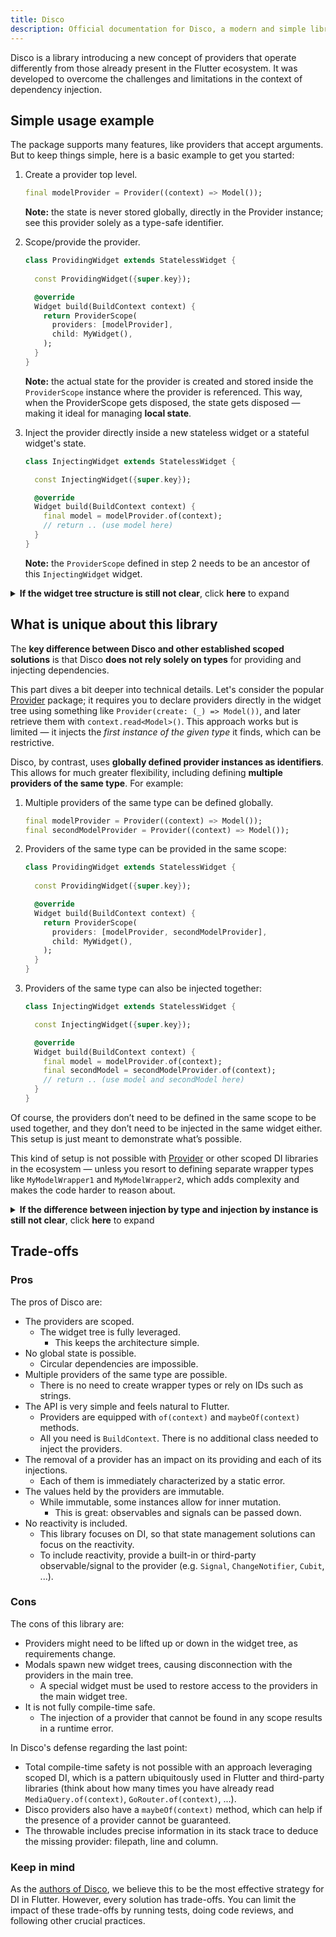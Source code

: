 ```yaml
---
title: Disco
description: Official documentation for Disco, a modern and simple library for scoped dependency injection in Flutter.
---
```


Disco is a library introducing a new concept of providers that operate differently from those already present in the Flutter ecosystem. It was developed to overcome the challenges and limitations in the context of dependency injection.

## Simple usage example

The package supports many features, like providers that accept arguments. But to keep things simple, here is a basic example to get you started:

1. Create a provider top level.

    ```dart {1}
    final modelProvider = Provider((context) => Model());
    ```

    **Note:** the state is never stored globally, directly in the Provider instance; see this provider solely as a type-safe identifier.

2. Scope/provide the provider.

    ```dart {7, 8, 9, 10}
    class ProvidingWidget extends StatelessWidget {
      
      const ProvidingWidget({super.key});

      @override
      Widget build(BuildContext context) {
        return ProviderScope(
          providers: [modelProvider],
          child: MyWidget(),
        );
      }
    }
    ```

    **Note:** the actual state for the provider is created and stored inside the `ProviderScope` instance where the provider is referenced.
    This way, when the ProviderScope gets disposed, the state gets disposed — making it ideal for managing **local state**.

3. Inject the provider directly inside a new stateless widget or a stateful widget's state.

    ```dart {7}
    class InjectingWidget extends StatelessWidget {

      const InjectingWidget({super.key});

      @override
      Widget build(BuildContext context) {
        final model = modelProvider.of(context);
        // return .. (use model here)
      }
    }
    ```

    **Note:** the `ProviderScope` defined in step 2 needs to be an ancestor of this `InjectingWidget` widget.

<details>
<summary><strong>If the widget tree structure is still not clear</strong>, click <strong>here</strong> to expand</summary>

### Expanded: Widget tree structure

To make things clear, here is the widget tree structure from the example above, shown in the most detailed form:

* `modelProvider` — a globally defined provider

* `main` — the entry point of every Dart application, also global

  * ... — setup widget(s)

    * `ProvidingWidget`

      * `ProviderScope` — *`modelProvider` is provided here*

        * `MyWidget`

          * ... — widget(s)

            * `InjectingWidget` — *`modelProvider` is injected here*

              * ... — widget(s)

</details>

## What is unique about this library

The **key difference between Disco and other established scoped solutions** is that Disco **does not rely solely on types** for providing and injecting dependencies.

This part dives a bit deeper into technical details. Let's consider the popular [Provider](https://pub.dev/packages/provider) package; it requires you to declare providers directly in the widget tree using something like `Provider(create: (_) => Model())`, and later retrieve them with `context.read<Model>()`. This approach works but is limited — it injects the *first instance of the given type* it finds, which can be restrictive.

Disco, by contrast, uses **globally defined provider instances as identifiers**. This allows for much greater flexibility, including defining **multiple providers of the same type**. For example:

1. Multiple providers of the same type can be defined globally.

    ```dart {1, 2}
    final modelProvider = Provider((context) => Model());
    final secondModelProvider = Provider((context) => Model());
    ```

2. Providers of the same type can be provided in the same scope:

    ```dart {7, 8, 9, 10}
    class ProvidingWidget extends StatelessWidget {
      
      const ProvidingWidget({super.key});

      @override
      Widget build(BuildContext context) {
        return ProviderScope(
          providers: [modelProvider, secondModelProvider],
          child: MyWidget(),
        );
      }
    }
    ```

3. Providers of the same type can also be injected together:

    ```dart {7, 8}
    class InjectingWidget extends StatelessWidget {

      const InjectingWidget({super.key});

      @override
      Widget build(BuildContext context) {
        final model = modelProvider.of(context);
        final secondModel = secondModelProvider.of(context);
        // return .. (use model and secondModel here)
      }
    }
    ```

Of course, the providers don’t need to be defined in the same scope to be used together, and they don’t need to be injected in the same widget either. This setup is just meant to demonstrate what’s possible.

This kind of setup is not possible with [Provider](https://pub.dev/packages/provider) or other scoped DI libraries in the ecosystem — unless you resort to defining separate wrapper types like `MyModelWrapper1` and `MyModelWrapper2`, which adds complexity and makes the code harder to reason about.

<details>
<summary><strong>If the difference between injection by type and injection by instance is still not clear</strong>, click <strong>here</strong> to expand</summary>

### Expanded: Comparing Injection: Typical Scoped DI vs. Disco

The table below highlights the core conceptual difference: traditional DI solutions inject based on **type**, whereas Disco injects based on **provider instances**. If Disco followed the same method-style API, it might look like `context.read(modelProvider)` — which is more intuitive in direct comparisons.

| Solution/Injection        | Inject `Model`                 | Inject second `Model`               |
|---------------------------|--------------------------------|-------------------------------------|
| <small>Typical Scoped DI</small>         | <small>`context.read<Model>()`</small>        | <small>Not possible</small>                        |
| <small>Disco (Conceptual Syntax)</small> | <small>`context.read(modelProvider)`</small>  | <small>`context.read(secondModelProvider)`</small> |
| <small>Disco (Actual Syntax)</small>     | <small>`modelProvider.of(context)`</small>    | <small>`secondModelProvider.of(context)`</small>   |


Note that Disco intentionally flips the order — the provider comes first — to better align with Flutter conventions (`.of(context)`) and improve clarity. This makes it immediately obvious **what** you are injecting. This syntax is also slightly better for autocomplete and inlay hints display a more concise type.

</details>

## Trade-offs

### Pros

The pros of Disco are:

- The providers are scoped.
  - The widget tree is fully leveraged.
    - This keeps the architecture simple.
- No global state is possible.
  - Circular dependencies are impossible.
- Multiple providers of the same type are possible.
  - There is no need to create wrapper types or rely on IDs such as strings.
- The API is very simple and feels natural to Flutter.
  - Providers are equipped with `of(context)` and `maybeOf(context)` methods.
  - All you need is `BuildContext`. There is no additional class needed to inject the providers.
- The removal of a provider has an impact on its providing and each of its injections.
  - Each of them is immediately characterized by a static error.
- The values held by the providers are immutable.
  - While immutable, some instances allow for inner mutation.
    - This is great: observables and signals can be passed down.
- No reactivity is included.
  - This library focuses on DI, so that state management solutions can focus on the reactivity.
  - To include reactivity, provide a built-in or third-party observable/signal to the provider (e.g. `Signal`, `ChangeNotifier`, `Cubit`, ...).

### Cons

The cons of this library are:

- Providers might need to be lifted up or down in the widget tree, as requirements change.
- Modals spawn new widget trees, causing disconnection with the providers in the main tree.
  - A special widget must be used to restore access to the providers in the main widget tree.
- It is not fully compile-time safe.
  - The injection of a provider that cannot be found in any scope results in a runtime error.

In Disco's defense regarding the last point:

- Total compile-time safety is not possible with an approach leveraging scoped DI, which is a pattern ubiquitously used in Flutter and third-party libraries (think about how many times you have already read `MediaQuery.of(context)`, `GoRouter.of(context)`, ...).
- Disco providers also have a `maybeOf(context)` method, which can help if the presence of a provider cannot be guaranteed.
- The throwable includes precise information in its stack trace to deduce the missing provider: filepath, line and column.

### Keep in mind

As the <a href="/authors">authors of Disco</a>, we believe this to be the most effective strategy for DI in Flutter. However, every solution has trade-offs. You can limit the impact of these trade-offs by running tests, doing code reviews, and following other crucial practices.
